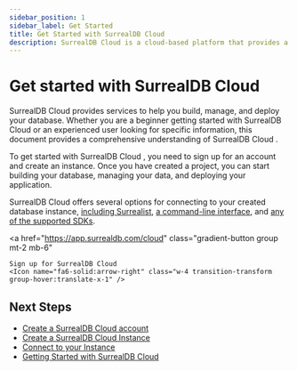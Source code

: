 ```yaml
---
sidebar_position: 1
sidebar_label: Get Started
title: Get Started with SurrealDB Cloud 
description: SurrealDB Cloud is a cloud-based platform that provides a comprehensive suite of tools and services to help you build, manage, and deploy your database.
---
```



# Get started with SurrealDB Cloud 

SurrealDB Cloud provides services to help you build, manage, and deploy your database. Whether you are a beginner getting started with SurrealDB Cloud or an experienced user looking for specific information, this document provides a comprehensive understanding of SurrealDB Cloud .

To get started with SurrealDB Cloud , you need to sign up for an account and create an instance. Once you have created a project, you can start building your database, managing your data, and deploying your application.

SurrealDB Cloud offers several options for connecting to your created database instance, [including Surrealist](/docs/cloud/connect/surrealist), [a command-line interface](/docs/cloud/connect/cli), and [any of the supported SDKs](/docs/cloud/connect/sdk). 

<a
	href="https://app.surrealdb.com/cloud"
	class="gradient-button group mt-2 mb-6"
>
	Sign up for SurrealDB Cloud 
	<Icon name="fa6-solid:arrow-right" class="w-4 transition-transform group-hover:translate-x-1" />
</a>

## Next Steps

- [Create a SurrealDB Cloud account](/docs/cloud/getting-started/create-an-account)
- [Create a SurrealDB Cloud Instance](/docs/cloud/getting-started/create-an-instance)
- [Connect to your Instance](/docs/cloud/connect)
- [Getting Started with SurrealDB Cloud ](https://youtu.be/upm1lwaHmwU?si=8Xcmz-wFt6OMDc6R)
